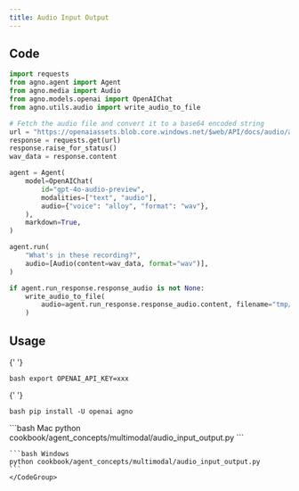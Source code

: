 ```yaml
---
title: Audio Input Output
---
```


## Code

```python
import requests
from agno.agent import Agent
from agno.media import Audio
from agno.models.openai import OpenAIChat
from agno.utils.audio import write_audio_to_file

# Fetch the audio file and convert it to a base64 encoded string
url = "https://openaiassets.blob.core.windows.net/$web/API/docs/audio/alloy.wav"
response = requests.get(url)
response.raise_for_status()
wav_data = response.content

agent = Agent(
    model=OpenAIChat(
        id="gpt-4o-audio-preview",
        modalities=["text", "audio"],
        audio={"voice": "alloy", "format": "wav"},
    ),
    markdown=True,
)

agent.run(
    "What's in these recording?",
    audio=[Audio(content=wav_data, format="wav")],
)

if agent.run_response.response_audio is not None:
    write_audio_to_file(
        audio=agent.run_response.response_audio.content, filename="tmp/result.wav"
    )
```

## Usage

<Steps>
  <Snippet file="create-venv-step.mdx" />

{' '}

<Step title="Set your API key">```bash export OPENAI_API_KEY=xxx ```</Step>

{' '}

<Step title="Install libraries">```bash pip install -U openai agno ```</Step>

  <Step title="Run Agent">
    <CodeGroup>
    ```bash Mac
    python cookbook/agent_concepts/multimodal/audio_input_output.py
    ```

    ```bash Windows
    python cookbook/agent_concepts/multimodal/audio_input_output.py
    ```
    </CodeGroup>

  </Step>
</Steps>
